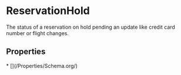 
# ReservationHold

The status of a reservation on hold pending an update like credit card number or flight changes.

## Properties

<Grid>
* [](/Properties/Schema.org/)

</Grid>

